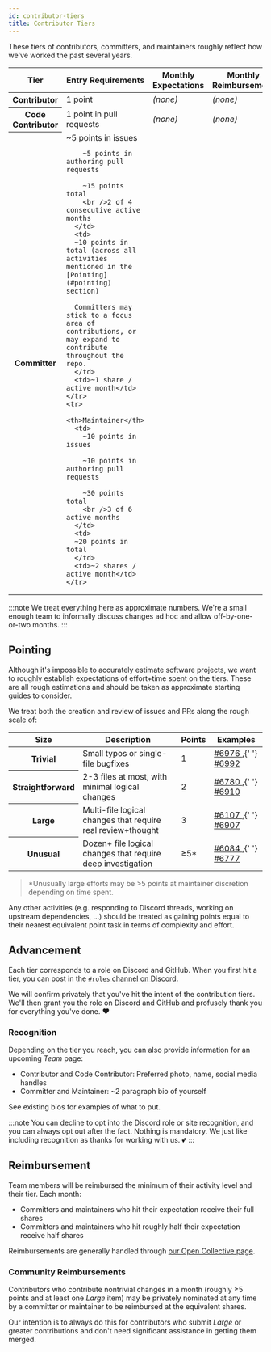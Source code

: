 ```yaml
---
id: contributor-tiers
title: Contributor Tiers
---
```


These tiers of contributors, committers, and maintainers roughly reflect how we've worked the past several years.

<table>
  <thead>
    <tr>
      <th>Tier</th>
      <th>Entry Requirements</th>
      <th>Monthly Expectations</th>
      <th>Monthly Reimbursement</th>
    </tr>
  </thead>
  <tbody>
    <tr>
      <th>Contributor</th>
      <td>1 point</td>
      <td>
        <em>(none)</em>
      </td>
      <td>
        <em>(none)</em>
      </td>
    </tr>
    <tr>
      <th>Code Contributor</th>
      <td>1 point in pull requests</td>
      <td>
        <em>(none)</em>
      </td>
      <td>
        <em>(none)</em>
      </td>
    </tr>
    <tr>
      <th>Committer</th>
      <td>
        ~5 points in issues

        ~5 points in authoring pull requests

        ~15 points total
        <br />2 of 4 consecutive active months
      </td>
      <td>
      ~10 points in total (across all activities mentioned in the [Pointing](#pointing) section)

      Committers may stick to a focus area of contributions, or may expand to contribute throughout the repo.
      </td>
      <td>~1 share / active month</td>
    </tr>
    <tr>
      <th>Maintainer</th>
      <td>
        ~10 points in issues

        ~10 points in authoring pull requests

        ~30 points total
        <br />3 of 6 active months
      </td>
      <td>
      ~20 points in total
      </td>
      <td>~2 shares / active month</td>
    </tr>

  </tbody>
</table>

:::note
We treat everything here as approximate numbers.
We're a small enough team to informally discuss changes ad hoc and allow off-by-one-or-two months.
:::

## Pointing

Although it's impossible to accurately estimate software projects, we want to roughly establish expectations of effort+time spent on the tiers.
These are all rough estimations and should be taken as approximate starting guides to consider.

We treat both the creation and review of issues and PRs along the rough scale of:

<table>
  <thead>
    <tr>
      <th>Size</th>
      <th>Description</th>
      <th>Points</th>
      <th>Examples</th>
    </tr>
  </thead>
  <tbody>
    <tr>
      <th>Trivial</th>
      <td>Small typos or single-file bugfixes</td>
      <td>1</td>
      <td>
        <a href="https://github.com/typescript-eslint/typescript-eslint/pull/6976">
          #6976
        </a>
        ,{' '}
        <a href="https://github.com/typescript-eslint/typescript-eslint/issues/6992">
          #6992
        </a>
      </td>
    </tr>
    <tr>
      <th>Straightforward</th>
      <td>2-3 files at most, with minimal logical changes</td>
      <td>2</td>
      <td>
        <a href="https://github.com/typescript-eslint/typescript-eslint/pull/6780">
          #6780
        </a>
        ,{' '}
        <a href="https://github.com/typescript-eslint/typescript-eslint/pull/6910">
          #6910
        </a>
      </td>
    </tr>
    <tr>
      <th>Large</th>
      <td>Multi-file logical changes that require real review+thought</td>
      <td>3</td>
      <td>
        <a href="https://github.com/typescript-eslint/typescript-eslint/pull/6107">
          #6107
        </a>
        ,{' '}
        <a href="https://github.com/typescript-eslint/typescript-eslint/pull/6907">
          #6907
        </a>
      </td>
    </tr>
    <tr>
      <th>Unusual</th>
      <td>Dozen+ file logical changes that require deep investigation</td>
      <td>≥5*</td>
      <td>
        <a href="https://github.com/typescript-eslint/typescript-eslint/pull/6084">
          #6084
        </a>
        ,{' '}
        <a href="https://github.com/typescript-eslint/typescript-eslint/pull/6777">
          #6777
        </a>
      </td>
    </tr>
  </tbody>
</table>

> \*Unusually large efforts may be >5 points at maintainer discretion depending on time spent.

Any other activities (e.g. responding to Discord threads, working on upstream dependencies, …) should be treated as gaining points equal to their nearest equivalent point task in terms of complexity and effort.

## Advancement

Each tier corresponds to a role on Discord and GitHub.
When you first hit a tier, you can post in the [`#roles` channel on Discord](https://discord.com/channels/1026804805894672454/1184219870691328051).

We will confirm privately that you've hit the intent of the contribution tiers.
We'll then grant you the role on Discord and GitHub and profusely thank you for everything you've done. ❤️

### Recognition

Depending on the tier you reach, you can also provide information for an upcoming _Team_ page:

- Contributor and Code Contributor: Preferred photo, name, social media handles
- Committer and Maintainer: ~2 paragraph bio of yourself

See existing bios for examples of what to put.

:::note
You can decline to opt into the Discord role or site recognition, and you can always opt out after the fact.
Nothing is mandatory.
We just like including recognition as thanks for working with us. 💕
:::

## Reimbursement

Team members will be reimbursed the minimum of their activity level and their tier.
Each month:

- Committers and maintainers who hit their expectation receive their full shares
- Committers and maintainers who hit roughly half their expectation receive half shares

Reimbursements are generally handled through [our Open Collective page](https://opencollective.com/typescript-eslint).

### Community Reimbursements

Contributors who contribute nontrivial changes in a month (roughly ≥5 points and at least one _Large_ item) may be privately nominated at any time by a committer or maintainer to be reimbursed at the equivalent shares.

Our intention is to always do this for contributors who submit _Large_ or greater contributions and don't need significant assistance in getting them merged.

